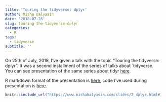 ```yaml
---
title: 'Touring the tidyverse: dplyr'
author: Misha Balyasin
date: '2018-07-26'
slug: touring-the-tidyverse-dplyr
categories:
  - R
tags:
  - tidyverse
subtitle: ''
---
```


On 25th of July, 2018, I've given a talk with the topic "Touring the tidyverse: dplyr". It was a second installment of the series of talks about `tidyverse. You can see presentation of the same series about tidyr [here](https://www.mishabalyasin.com/2018/05/27/touring-the-tidyverse-tidyr/).

R markdown format of the presentation is [here](https://github.com/romatik/touring_the_tidyverse/blob/master/2_dplyr.Rmd), code I've used during presentation is [here](https://github.com/romatik/touring_the_tidyverse/tree/master/dplyr).

```r
knitr::include_url("https://www.mishabalyasin.com/slides/2_dplyr.html#1")
```


